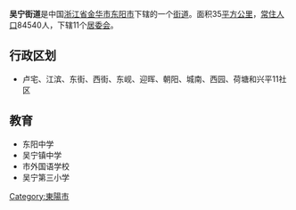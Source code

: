 {{中国乡级行政区
| 行政区全称 = 吴宁街道
| 景观照片文件名 =
| 景观照片描述 =
| 汉语拼音 = Wuning Jiedao
| 通用拼音 =
| 注音符號 =
| 其它标音类型1 =
| 其它标音1 =
| 其它标音类型2 =
| 其它标音2 =
| 其它语言类型1 = [[英语|英语]]
| 其它语言地名1 = Wuning Sub-district
| 其它语言类型2 =
| 其它语言地名2 =
| 上级行政区 = [[浙江省|浙江省]][[金华市|金华市]][[东阳市|东阳市]]
| 行政区类别 = [[街道_(行政区划)|街道]]
| 行政区划代码 =
| 地理坐标 =
| 总面积 = 35[[平方公里|平方公里]]
| 户籍人口 = 84540人
| 户籍人口年份 = 2005年
| 常住人口 =
| 常住人口年份 =
| 人口密度 = 
| 行政区划 = 辖11个[[居委会|居委会]]
| 官方网站 =
| 政府驻地 =青春路11号
| 邮政编码 = 
| 毗邻行政区 = 
| 位置图文件名 =
| 位置图描述 =

}}
'''吴宁街道'''是中国[[浙江省|浙江省]][[金华市|金华市]][[东阳市|东阳市]]下辖的一个[[街道_(行政区划)|街道]]。面积35[[平方公里|平方公里]]，[[常住人口|常住人口]]84540人，下辖11个[[居委会|居委会]]。

== 行政区划 ==
* 卢宅、江滨、东街、西街、东岘、迎晖、朝阳、城南、西园、荷塘和兴平11社区

== 教育 ==
*东阳中学
*吴宁镇中学
*市外国语学校
*吴宁第三小学
{{东阳市行政区划}}

[[Category:東陽市|Category:東陽市]]